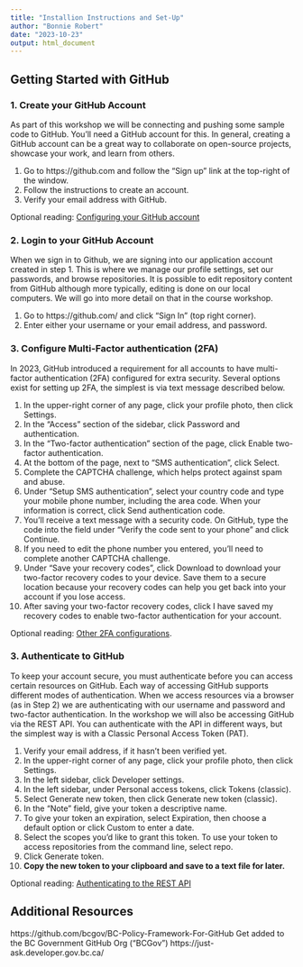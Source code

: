 ```yaml
---
title: "Installion Instructions and Set-Up"
author: "Bonnie Robert"
date: "2023-10-23"
output: html_document
---
```



## Getting Started with GitHub 

### 1. Create your GitHub Account

As part of this workshop we will be connecting and pushing some sample code to GitHub.  You'll need a GitHub account for this.   In general, creating a GitHub account can be a great way to collaborate on open-source projects, showcase your work, and learn from others. 

1. Go to https://github.com and follow the “Sign up” link at the top-right of the window.
2. Follow the instructions to create an account.
3. Verify your email address with GitHub.

Optional reading:
[Configuring your GitHub account](https://docs.github.com/en/get-started/onboarding/getting-started-with-your-github-account#part-1-configuring-your-github-account)

### 2. Login to your GitHub Account

When we sign in to Github, we are signing into our application account created in step 1.  This is where we manage our profile settings, set our passwords, and browse repositories.  It is possible to edit repository content from GitHub although more typically, editing is done on our local computers.  We will go into more detail on that in the course workshop. 

1. Go to https://github.com/ and click “Sign In” (top right corner).  
2. Enter either your username or your email address, and password.


### 3. Configure Multi-Factor authentication (2FA)

In 2023, GitHub introduced a requirement for all accounts to have multi-factor authentication (2FA) configured for extra security.  Several options exist for setting up 2FA, the simplest is via text message described below. 

1. In the upper-right corner of any page, click your profile photo, then click Settings.
2. In the "Access" section of the sidebar, click  Password and authentication.
3. In the "Two-factor authentication" section of the page, click Enable two-factor authentication.
4. At the bottom of the page, next to "SMS authentication", click Select.
5. Complete the CAPTCHA challenge, which helps protect against spam and abuse.
6. Under "Setup SMS authentication", select your country code and type your mobile phone number, including the area code. When your information is correct, click Send authentication code.
7. You'll receive a text message with a security code. On GitHub, type the code into the field under "Verify the code sent to your phone" and click Continue.
8. If you need to edit the phone number you entered, you'll need to complete another CAPTCHA challenge.
9. Under "Save your recovery codes", click Download to download your two-factor recovery codes to your device. Save them to a secure location because your recovery codes can help you get back into your account if you lose access.
10. After saving your two-factor recovery codes, click I have saved my recovery codes to enable two-factor authentication for your account.

Optional reading:
[Other 2FA configurations](https://docs.github.com/en/authentication/securing-your-account-with-two-factor-authentication-2fa/configuring-two-factor-authentication).

### 3. Authenticate to GitHub

To keep your account secure, you must authenticate before you can access certain resources on GitHub. Each way of accessing GitHub supports different modes of authentication.  When we access resources via a browser (as in Step 2) we are authenticating with our username and password and two-factor authentication.  In the workshop we will also be accessing GitHub via the REST API.  You can authenticate with the API in different ways, but the simplest way is with a Classic Personal Access Token (PAT). 

1. Verify your email address, if it hasn't been verified yet.
2. In the upper-right corner of any page, click your profile photo, then click Settings.
3. In the left sidebar, click  Developer settings.
4. In the left sidebar, under  Personal access tokens, click Tokens (classic).
5. Select Generate new token, then click Generate new token (classic).
6. In the "Note" field, give your token a descriptive name.
7. To give your token an expiration, select Expiration, then choose a default option or click Custom to enter a date.
8. Select the scopes you'd like to grant this token. To use your token to access repositories from the command line, select repo. 
9. Click Generate token.
10. **Copy the new token to your clipboard and save to a text file for later.**


Optional reading:
[Authenticating to the REST API](https://docs.github.com/en/rest/overview/authenticating-to-the-rest-api?apiVersion=2022-11-28)

## Additional Resources
https://github.com/bcgov/BC-Policy-Framework-For-GitHub 
Get added to the BC Government GitHub Org (“BCGov”) https://just-ask.developer.gov.bc.ca/
